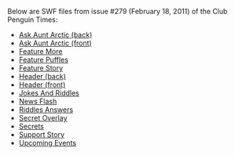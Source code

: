Below are SWF files from issue #279 (February 18, 2011) of the Club Penguin Times:

*[[Media:News279AskAuntArcticBack.swf|Ask Aunt Arctic (back)]]
*[[Media:News279AskAuntArcticFront.swf|Ask Aunt Arctic (front)]]
*[[Media:News279FeatureMore.swf|Feature More]]
*[[Media:News279FeaturePuffles.swf|Feature Puffles]]
*[[Media:News279FeatureStory.swf|Feature Story]]
*[[Media:News279HeaderBack.swf|Header (back)]]
*[[Media:News279HeaderFront.swf|Header (front)]]
*[[Media:News279JokesAndRiddles.swf|Jokes And Riddles]]
*[[Media:News279NewsFlash.swf|News Flash]]
*[[Media:News279RiddlesAnswers.swf|Riddles Answers]]
*[[Media:News279SecretOverlay.swf|Secret Overlay]]
*[[Media:News279Secrets.swf|Secrets]]
*[[Media:News279SupportStory.swf|Support Story]]
*[[Media:News279UpcomingEvents.swf|Upcoming Events]]
